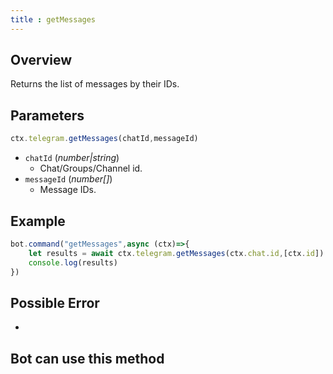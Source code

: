 ```yaml
--- 
title : getMessages 
--- 
```


## Overview 
Returns the list of messages by their IDs. 
## Parameters 
```ts 
ctx.telegram.getMessages(chatId,messageId)
```
- `chatId` (_number|string_) 
    - Chat/Groups/Channel id.
- `messageId` (_number[]_) 
    - Message IDs.
## Example 
```ts highlight=2
bot.command("getMessages",async (ctx)=>{
    let results = await ctx.telegram.getMessages(ctx.chat.id,[ctx.id]) 
    console.log(results) 
})
```
## Possible Error 
- 
## Bot can use this method